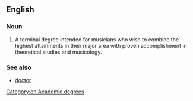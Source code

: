 ==English==

===Noun===
{{en-noun|Doctors of Musical Arts|head=[[Doctor]] of [[musical|Musical]] [[arts|Arts]]}}

# A terminal degree intended for musicians who wish to combine the highest attainments in their major area with proven accomplishment in theoretical studies and musicology.

===See also===
* [[doctor]]

[[Category:en:Academic degrees]]